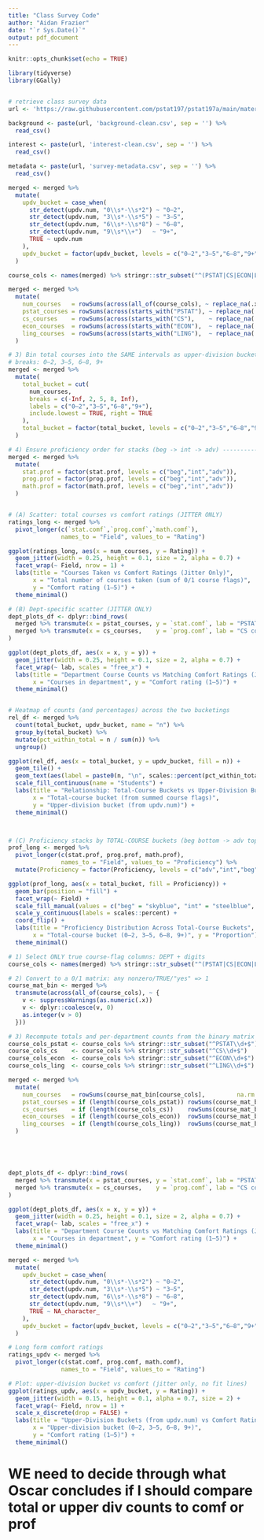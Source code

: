 ```yaml
---
title: "Class Survey Code"
author: "Aidan Frazier"
date: "`r Sys.Date()`"
output: pdf_document
---
```


```r
knitr::opts_chunk$set(echo = TRUE)
```

```r
library(tidyverse)
library(GGally)


# retrieve class survey data
url <- 'https://raw.githubusercontent.com/pstat197/pstat197a/main/materials/labs/lab2-tidyverse/data/'

background <- paste(url, 'background-clean.csv', sep = '') %>%
  read_csv()

interest <- paste(url, 'interest-clean.csv', sep = '') %>%
  read_csv()

metadata <- paste(url, 'survey-metadata.csv', sep = '') %>%
  read_csv()
```





```r
merged <- merged %>%
  mutate(
    updv_bucket = case_when(
      str_detect(updv.num, "0\\s*-\\s*2") ~ "0–2",
      str_detect(updv.num, "3\\s*-\\s*5") ~ "3–5",
      str_detect(updv.num, "6\\s*-\\s*8") ~ "6–8",
      str_detect(updv.num, "9\\s*\\+")   ~ "9+",
      TRUE ~ updv.num
    ),
    updv_bucket = factor(updv_bucket, levels = c("0–2","3–5","6–8","9+"))
  )

course_cols <- names(merged) %>% stringr::str_subset("^(PSTAT|CS|ECON|LING)\\d+$")

merged <- merged %>%
  mutate(
    num_courses   = rowSums(across(all_of(course_cols), ~ replace_na(.x, 0)), na.rm = TRUE),
    pstat_courses = rowSums(across(starts_with("PSTAT"), ~ replace_na(.x, 0)), na.rm = TRUE),
    cs_courses    = rowSums(across(starts_with("CS"),    ~ replace_na(.x, 0)), na.rm = TRUE),
    econ_courses  = rowSums(across(starts_with("ECON"),  ~ replace_na(.x, 0)), na.rm = TRUE),
    ling_courses  = rowSums(across(starts_with("LING"),  ~ replace_na(.x, 0)), na.rm = TRUE)
  )

# 3) Bin total courses into the SAME intervals as upper-division buckets -
# breaks: 0–2, 3–5, 6–8, 9+
merged <- merged %>%
  mutate(
    total_bucket = cut(
      num_courses,
      breaks = c(-Inf, 2, 5, 8, Inf),
      labels = c("0–2","3–5","6–8","9+"),
      include.lowest = TRUE, right = TRUE
    ),
    total_bucket = factor(total_bucket, levels = c("0–2","3–5","6–8","9+"))
  )

# 4) Ensure proficiency order for stacks (beg -> int -> adv) ------------
merged <- merged %>%
  mutate(
    stat.prof = factor(stat.prof, levels = c("beg","int","adv")),
    prog.prof = factor(prog.prof, levels = c("beg","int","adv")),
    math.prof = factor(math.prof, levels = c("beg","int","adv"))
  )


# (A) Scatter: total courses vs comfort ratings (JITTER ONLY)
ratings_long <- merged %>%
  pivot_longer(c(`stat.comf`,`prog.comf`,`math.comf`),
               names_to = "Field", values_to = "Rating")

ggplot(ratings_long, aes(x = num_courses, y = Rating)) +
  geom_jitter(width = 0.25, height = 0.1, size = 2, alpha = 0.7) +
  facet_wrap(~ Field, nrow = 1) +
  labs(title = "Courses Taken vs Comfort Ratings (Jitter Only)",
       x = "Total number of courses taken (sum of 0/1 course flags)",
       y = "Comfort rating (1–5)") +
  theme_minimal()

# (B) Dept-specific scatter (JITTER ONLY)
dept_plots_df <- dplyr::bind_rows(
  merged %>% transmute(x = pstat_courses, y = `stat.comf`, lab = "PSTAT courses vs Stat comfort"),
  merged %>% transmute(x = cs_courses,    y = `prog.comf`, lab = "CS courses vs Prog comfort")
)

ggplot(dept_plots_df, aes(x = x, y = y)) +
  geom_jitter(width = 0.25, height = 0.1, size = 2, alpha = 0.7) +
  facet_wrap(~ lab, scales = "free_x") +
  labs(title = "Department Course Counts vs Matching Comfort Ratings (Jitter Only)",
       x = "Courses in department", y = "Comfort rating (1–5)") +
  theme_minimal()


# Heatmap of counts (and percentages) across the two bucketings
rel_df <- merged %>%
  count(total_bucket, updv_bucket, name = "n") %>%
  group_by(total_bucket) %>%
  mutate(pct_within_total = n / sum(n)) %>%
  ungroup()

ggplot(rel_df, aes(x = total_bucket, y = updv_bucket, fill = n)) +
  geom_tile() +
  geom_text(aes(label = paste0(n, "\n", scales::percent(pct_within_total, accuracy = 1))), size = 3) +
  scale_fill_continuous(name = "Students") +
  labs(title = "Relationship: Total-Course Buckets vs Upper-Division Buckets",
       x = "Total-course bucket (from summed course flags)",
       y = "Upper-division bucket (from updv.num)") +
  theme_minimal()



# (C) Proficiency stacks by TOTAL-COURSE buckets (beg bottom -> adv top)
prof_long <- merged %>%
  pivot_longer(c(stat.prof, prog.prof, math.prof),
               names_to = "Field", values_to = "Proficiency") %>%
  mutate(Proficiency = factor(Proficiency, levels = c("adv","int","beg")))

ggplot(prof_long, aes(x = total_bucket, fill = Proficiency)) +
  geom_bar(position = "fill") +
  facet_wrap(~ Field) +
  scale_fill_manual(values = c("beg" = "skyblue", "int" = "steelblue", "adv" = "darkblue")) +
  scale_y_continuous(labels = scales::percent) +
  coord_flip() +
  labs(title = "Proficiency Distribution Across Total-Course Buckets",
       x = "Total-course bucket (0–2, 3–5, 6–8, 9+)", y = "Proportion") +
  theme_minimal()


```

```r
# 1) Select ONLY true course-flag columns: DEPT + digits
course_cols <- names(merged) %>% stringr::str_subset("^(PSTAT|CS|ECON|LING)\\d+$")

# 2) Convert to a 0/1 matrix: any nonzero/TRUE/"yes" => 1
course_mat_bin <- merged %>%
  transmute(across(all_of(course_cols), ~ {
    v <- suppressWarnings(as.numeric(.x))
    v <- dplyr::coalesce(v, 0)
    as.integer(v > 0)
  }))

# 3) Recompute totals and per-department counts from the binary matrix
course_cols_pstat <- course_cols %>% stringr::str_subset("^PSTAT\\d+$")
course_cols_cs    <- course_cols %>% stringr::str_subset("^CS\\d+$")
course_cols_econ  <- course_cols %>% stringr::str_subset("^ECON\\d+$")
course_cols_ling  <- course_cols %>% stringr::str_subset("^LING\\d+$")

merged <- merged %>%
  mutate(
    num_courses   = rowSums(course_mat_bin[course_cols],         na.rm = TRUE),
    pstat_courses = if (length(course_cols_pstat)) rowSums(course_mat_bin[course_cols_pstat], na.rm = TRUE) else 0L,
    cs_courses    = if (length(course_cols_cs))    rowSums(course_mat_bin[course_cols_cs],    na.rm = TRUE) else 0L,
    econ_courses  = if (length(course_cols_econ))  rowSums(course_mat_bin[course_cols_econ],  na.rm = TRUE) else 0L,
    ling_courses  = if (length(course_cols_ling))  rowSums(course_mat_bin[course_cols_ling],  na.rm = TRUE) else 0L
  )





dept_plots_df <- dplyr::bind_rows(
  merged %>% transmute(x = pstat_courses, y = `stat.comf`, lab = "PSTAT courses vs Stat comfort"),
  merged %>% transmute(x = cs_courses,    y = `prog.comf`, lab = "CS courses vs Prog comfort")
)

ggplot(dept_plots_df, aes(x = x, y = y)) +
  geom_jitter(width = 0.25, height = 0.1, size = 2, alpha = 0.7) +
  facet_wrap(~ lab, scales = "free_x") +
  labs(title = "Department Course Counts vs Matching Comfort Ratings (Jitter Only)",
       x = "Courses in department", y = "Comfort rating (1–5)") +
  theme_minimal()
```

```r
merged <- merged %>%
  mutate(
    updv_bucket = case_when(
      str_detect(updv.num, "0\\s*-\\s*2") ~ "0–2",
      str_detect(updv.num, "3\\s*-\\s*5") ~ "3–5",
      str_detect(updv.num, "6\\s*-\\s*8") ~ "6–8",
      str_detect(updv.num, "9\\s*\\+")   ~ "9+",
      TRUE ~ NA_character_
    ),
    updv_bucket = factor(updv_bucket, levels = c("0–2","3–5","6–8","9+"))
  )

# Long form comfort ratings
ratings_updv <- merged %>%
  pivot_longer(c(stat.comf, prog.comf, math.comf),
               names_to = "Field", values_to = "Rating")

# Plot: upper-division bucket vs comfort (jitter only, no fit lines)
ggplot(ratings_updv, aes(x = updv_bucket, y = Rating)) +
  geom_jitter(width = 0.15, height = 0.1, alpha = 0.7, size = 2) +
  facet_wrap(~ Field, nrow = 1) +
  scale_x_discrete(drop = FALSE) +
  labs(title = "Upper-Division Buckets (from updv.num) vs Comfort Ratings",
       x = "Upper-division bucket (0–2, 3–5, 6–8, 9+)",
       y = "Comfort rating (1–5)") +
  theme_minimal()
```





# WE need to decide through what Oscar concludes if I should compare total or upper div counts to comf or prof